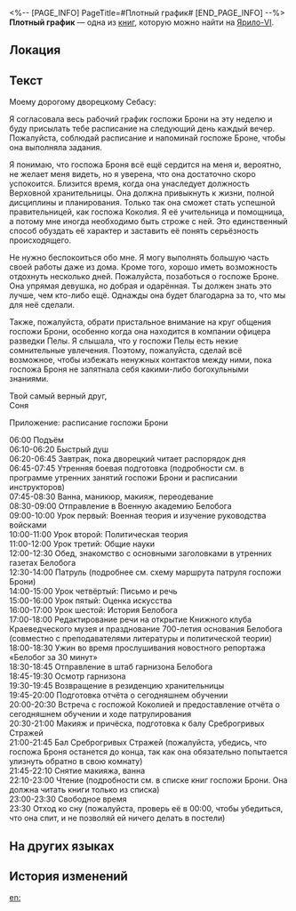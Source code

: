 <%-- [PAGE_INFO]
PageTitle=#Плотный график#
[END_PAGE_INFO] --%>
{{Дополнить}}
{{Книга Инфобокс
|id           = 122
|Название     = 
|Изображение  = Предмет Записи.png
|Мир          = Ярило-VI
|Томов        = 1
|Автор        = <!--нужно добавить-->
|Описание     = Взгляните на это расписание, и вы поймёте, почему Броня непрестанно вздыхает.
|Том1         = {{tx}}
|Источник1    = {{tx|Отсутствует источник}}
|Персонажи    = 
|Фракции      = 
}}
'''Плотный график''' — одна из [[Книги|книг]], которую можно найти на [[Ярило-VI]].

==Локация==
{{Отметка карты|<!--название карты-->|<!--id отметки-->}}

==Текст==
Моему дорогому дворецкому Себасу:

Я согласовала весь рабочий график госпожи Брони на эту неделю и буду присылать тебе расписание на следующий день каждый вечер. Пожалуйста, соблюдай расписание и напоминай госпоже Броне, чтобы она выполняла задания.

Я понимаю, что госпожа Броня всё ещё сердится на меня и, вероятно, не желает меня видеть, но я уверена, что она достаточно скоро успокоится. Близится время, когда она унаследует должность Верховной хранительницы. Она должна привыкнуть к жизни, полной дисциплины и планирования. Только так она сможет стать успешной правительницей, как госпожа Коколия. Я её учительница и помощница, а потому мне иногда необходимо быть строже с ней. Это единственный способ обуздать её характер и заставить её понять серьёзность происходящего.

Не нужно беспокоиться обо мне. Я могу выполнять большую часть своей работы даже из дома. Кроме того, хорошо иметь возможность отдохнуть несколько дней. Пожалуйста, позаботься о госпоже Броне. Она упрямая девушка, но добрая и одарённая. Ты должен знать это лучше, чем кто-либо ещё. Однажды она будет благодарна за то, что мы для неё сделали.

Также, пожалуйста, обрати пристальное внимание на круг общения госпожи Брони, особенно когда она находится в компании офицера разведки Пелы. Я слышала, что у госпожи Пелы есть некие сомнительные увлечения. Поэтому, пожалуйста, сделай всё возможное, чтобы избежать ненужных контактов между ними, пока госпожа Броня не запятнала себя какими-либо богохульными знаниями.

Твой самый верный друг,<br />
Соня

Приложение: расписание госпожи Брони

06:00 Подъём<br />
06:10-06:20 Быстрый душ<br />
06:20-06:45 Завтрак, пока дворецкий читает распорядок дня<br />
06:45-07:45 Утренняя боевая подготовка (подробности см. в программе утренних занятий госпожи Брони и расписании инструкторов)<br />
07:45-08:30 Ванна, маникюр, макияж, переодевание<br />
08:30-09:00 Отправление в Военную академию Белобога<br />
09:00-10:00 Урок первый: Военная теория и изучение руководства войсками<br />
10:00-11:00 Урок второй: Политическая теория<br />
11:00-12:00 Урок третий: Общие науки<br />
12:00-12:30 Обед, знакомство с основными заголовками в утренних газетах Белобога<br />
12:30-14:00 Патруль (подробнее см. схему маршрута патруля госпожи Брони)<br />
14:00-15:00 Урок четвёртый: Письмо и речь<br />
15:00-16:00 Урок пятый: Оценка искусства<br />
16:00-17:00 Урок шестой: История Белобога<br />
17:00-18:00 Редактирование речи на открытие Книжного клуба Краеведческого музея и празднование 700-летия основания Белобога (совместно с преподавателями литературы и политической теории)<br />
18:00-18:30 Ужин во время прослушивания новостного репортажа «Белобог за 30 минут»<br />
18:30-18:45 Отправление в штаб гарнизона Белобога<br />
18:45-19:30 Осмотр гарнизона<br />
19:30-19:45 Возвращение в резиденцию хранительницы<br />
19:45-20:00 Подготовка отчёта о сегодняшнем обучении<br />
20:00-20:30 Встреча с госпожой Коколией и предоставление отчёта о сегодняшнем обучении и ходе патрулирования<br />
20:30-21:00 Макияж и причёска, подготовка к балу Среброгривых Стражей<br />
21:00-21:45 Бал Среброгривых Стражей (пожалуйста, убедись, что госпожа Броня останется до конца, так как она обязательно попытается улизнуть обратно в свою комнату)<br />
21:45-22:10 Снятие макияжа, ванна<br />
22:10-23:00 Чтение (подробности см. в списке книг госпожи Брони. Она должна читать книги только из списка)<br />
23:00-23:30 Свободное время<br />
23:30 Отход ко сну (пожалуйста, проверь её в 00:00, чтобы убедиться, что она спит, и не позволяй ей ничего делать в постели)

==На других языках==
{{На других языках
|en   = Densely Packed Schedule
|zhs  = 密密麻麻的日程
|zht  = 密密麻麻的行程表
|ja   = 細かく決まったスケジュール
|ko   = 빽빽한 스케줄
|es   = Horario sin un momento libre
|fr   = Emploi du temps bien rempli
|ru   = Плотный график
|th   = กำหนดการที่แน่นเอี๊ยด
|vi   = Nhật Trình Dày Đặc
|de   = Dicht gepackter Zeitplan
|id   = Jadwal yang Padat
|pt   = Cronograma Apertado
}}

==История изменений==
{{История изменений|3.5}}

[[en:]]